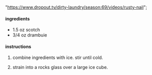   "https://www.dropout.tv/dirty-laundry/season:69/videos/rusty-nail";

#### ingredients

- 1.5 oz scotch
- 3/4 oz drambuie

#### instructions

1. combine ingredients with ice. stir until cold.

2. strain into a rocks glass over a large ice cube.
